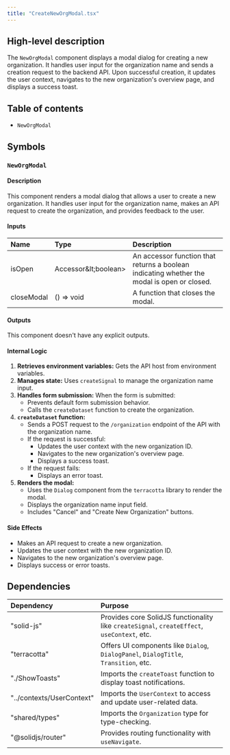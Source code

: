 ```yaml
---
title: "CreateNewOrgModal.tsx"
---
```


## High-level description
The `NewOrgModal` component displays a modal dialog for creating a new organization. It handles user input for the organization name and sends a creation request to the backend API. Upon successful creation, it updates the user context, navigates to the new organization's overview page, and displays a success toast.

## Table of contents
- `NewOrgModal`

## Symbols

### `NewOrgModal`
#### Description
This component renders a modal dialog that allows a user to create a new organization. It handles user input for the organization name, makes an API request to create the organization, and provides feedback to the user.

#### Inputs
| Name | Type | Description |
|:-----|:-----|:------------|
| isOpen | Accessor\&lt;boolean&gt; | An accessor function that returns a boolean indicating whether the modal is open or closed. |
| closeModal | () =&gt; void | A function that closes the modal. |

#### Outputs
This component doesn't have any explicit outputs.

#### Internal Logic
1. **Retrieves environment variables:** Gets the API host from environment variables.
2. **Manages state:** Uses `createSignal` to manage the organization name input.
3. **Handles form submission:** When the form is submitted:
    - Prevents default form submission behavior.
    - Calls the `createDataset` function to create the organization.
4. **`createDataset` function:**
    - Sends a POST request to the `/organization` endpoint of the API with the organization name.
    - If the request is successful:
        - Updates the user context with the new organization ID.
        - Navigates to the new organization's overview page.
        - Displays a success toast.
    - If the request fails:
        - Displays an error toast.
5. **Renders the modal:**
    - Uses the `Dialog` component from the `terracotta` library to render the modal.
    - Displays the organization name input field.
    - Includes "Cancel" and "Create New Organization" buttons.

#### Side Effects
- Makes an API request to create a new organization.
- Updates the user context with the new organization ID.
- Navigates to the new organization's overview page.
- Displays success or error toasts.

## Dependencies
| Dependency | Purpose |
|:-----------|:--------|
| "solid-js" | Provides core SolidJS functionality like `createSignal`, `createEffect`, `useContext`, etc. |
| "terracotta" | Offers UI components like `Dialog`, `DialogPanel`, `DialogTitle`, `Transition`, etc. |
| "./ShowToasts" | Imports the `createToast` function to display toast notifications. |
| "../contexts/UserContext" | Imports the `UserContext` to access and update user-related data. |
| "shared/types" | Imports the `Organization` type for type-checking. |
| "@solidjs/router" | Provides routing functionality with `useNavigate`. |
